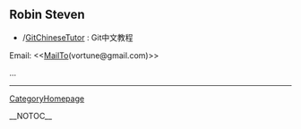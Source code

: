 <!-- #format wiki
 -->
<!-- #language en
 -->
== Robin Steven ==

* /[[GitChineseTutor]] : Git中文教程

Email: <<[[MailTo]](vortune@gmail.com)>>

...

----
[[CategoryHomepage]]

__NOTOC__